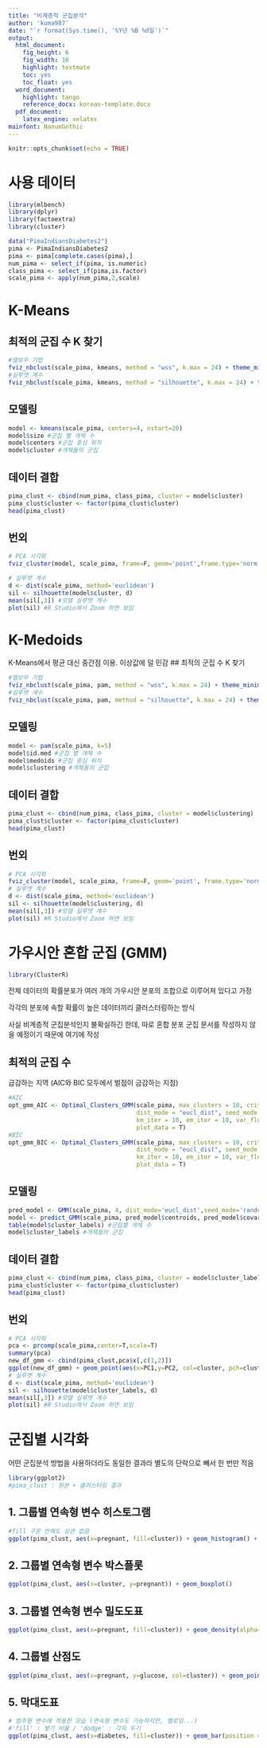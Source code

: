 ```yaml
---
title: "비계층적 군집분석"
author: 'kuma987'
date: "`r format(Sys.time(), '%Y년 %B %d일')`"
output:
  html_document: 
    fig_height: 6
    fig_width: 10
    highlight: textmate
    toc: yes
    toc_float: yes
  word_document:
    highlight: tango
    reference_docx: korean-template.docx
  pdf_document:
    latex_engine: xelatex
mainfont: NanumGothic
---
```


```r
knitr::opts_chunk$set(echo = TRUE)
```

# 사용 데이터
```r
library(mlbench)
library(dplyr)
library(factoextra)
library(cluster)
```

```r
data("PimaIndiansDiabetes2")
pima <- PimaIndiansDiabetes2
pima <- pima[complete.cases(pima),]
num_pima <- select_if(pima, is.numeric)
class_pima <- select_if(pima,is.factor)
scale_pima <- apply(num_pima,2,scale)
```

# K-Means
## 최적의 군집 수 K  찾기
```r
#엘보우 기법
fviz_nbclust(scale_pima, kmeans, method = "wss", k.max = 24) + theme_minimal() + ggtitle("the Elbow Method")
#실루엣 계수
fviz_nbclust(scale_pima, kmeans, method = "silhouette", k.max = 24) + theme_minimal() + ggtitle('Silhouette')
```


## 모델링
```r
model <- kmeans(scale_pima, centers=4, nstart=20)
model$size #군집 별 개체 수
model$centers #군집 중심 위치
model$cluster #개체들의 군집
```



## 데이터 결합
```r
pima_clust <- cbind(num_pima, class_pima, cluster = model$cluster)
pima_clust$cluster <- factor(pima_clust$cluster)
head(pima_clust)
```


## 번외
```r
# PCA 시각화
fviz_cluster(model, scale_pima, frame=F, geom='point',frame.type='norm')

# 실루엣 계수
d <- dist(scale_pima, method='euclidean')
sil <- silhouette(model$cluster, d)
mean(sil[,3]) #모델 실루엣 계수
plot(sil) #R Studio에서 Zoom 하면 보임
```




# K-Medoids
K-Means에서 평균 대신 중간점 이용. 이상값에 덜 민감
## 최적의 군집 수 K  찾기
```r
#엘보우 기법
fviz_nbclust(scale_pima, pam, method = "wss", k.max = 24) + theme_minimal() + ggtitle("the Elbow Method")
#실루엣 계수
fviz_nbclust(scale_pima, pam, method = "silhouette", k.max = 24) + theme_minimal() + ggtitle('Silhouette')
```


## 모델링
```r
model <- pam(scale_pima, k=5)
model$id.med #군집 별 개체 수
model$medoids #군집 중심 위치
model$clustering #개체들의 군집
```


## 데이터 결합
```r
pima_clust <- cbind(num_pima, class_pima, cluster = model$clustering)
pima_clust$cluster <- factor(pima_clust$cluster)
head(pima_clust)
```

## 번외
```r
# PCA 시각화
fviz_cluster(model, scale_pima, frame=F, geom='point', frame.type='norm')
# 실루엣 계수
d <- dist(scale_pima, method='euclidean')
sil <- silhouette(model$clustering, d)
mean(sil[,3]) #모델 실루엣 계수
plot(sil) #R Studio에서 Zoom 하면 보임
```


# 가우시안 혼합 군집 (GMM)
```r
library(ClusterR)
```
전체 데이터의 확률분포가 여러 개의 가우시안 분포의 조합으로 이루어져 있다고 가정

각각의 분포에 속할 확률이 높은 데이터끼리 클러스터링하는 방식

사실 비계층적 군집분석인지 불확실하긴 한데, 따로 혼합 분포 군집 문서를 작성하지 않을 예정이기 때문에 여기에 작성

## 최적의 군집 수
급감하는 지역 (AIC와 BIC 모두에서 벌점이 금감하는 지점)
```r
#AIC
opt_gmm_AIC <- Optimal_Clusters_GMM(scale_pima, max_clusters = 10, criterion = "AIC", 
                                    dist_mode = "eucl_dist", seed_mode = "random_subset",
                                    km_iter = 10, em_iter = 10, var_floor = 1e-10, 
                                    plot_data = T)
#BIC
opt_gmm_BIC <- Optimal_Clusters_GMM(scale_pima, max_clusters = 10, criterion = "BIC", 
                                    dist_mode = "eucl_dist", seed_mode = "random_subset",
                                    km_iter = 10, em_iter = 10, var_floor = 1e-10, 
                                    plot_data = T)
```



## 모델링
```r
pred_model <- GMM(scale_pima, 4, dist_mode='eucl_dist',seed_mode='random_subset', km_iter=10, em_iter=10, verbose = F)
model <- predict_GMM(scale_pima, pred_model$centroids, pred_model$covariance_matrices, pred_model$weights)
table(model$cluster_labels) #군집별 개체 수
model$cluster_labels #개체들의 군집
```


## 데이터 결합
```r
pima_clust <- cbind(num_pima, class_pima, cluster = model$cluster_labels)
pima_clust$cluster <- factor(pima_clust$cluster)
head(pima_clust)
```

## 번외
```r
# PCA 시각화
pca <- prcomp(scale_pima,center=T,scale=T)
summary(pca)
new_df_gmm <- cbind(pima_clust,pca$x[,c(1,2)])
ggplot(new_df_gmm) + geom_point(aes(x=PC1,y=PC2, col=cluster, pch=cluster)) + ggtitle('Clusterp plot') + labs(x= "Dim1", y= "Dim2")
# 실루엣 계수
d <- dist(scale_pima, method='euclidean')
sil <- silhouette(model$cluster_labels, d)
mean(sil[,3]) #모델 실루엣 계수
plot(sil) #R Studio에서 Zoom 하면 보임
```

# 군집별 시각화
어떤 군집분석 방법을 사용하더라도 동일한 결과라 별도의 단락으로 빼서 한 번만 적음
```r
library(ggplot2)
#pima_clust : 원본 + 클러스터링 결과
```

## 1. 그룹별 연속형 변수 히스토그램
```r
#fill 구문 안해도 상관 없음
ggplot(pima_clust, aes(x=pregnant, fill=cluster)) + geom_histogram() + facet_grid(cluster~.)
```

## 2. 그룹별 연속형 변수 박스플롯
```r
ggplot(pima_clust, aes(x=cluster, y=pregnant)) + geom_boxplot()
```

## 3. 그룹별 연속형 변수 밀도도표
```r
ggplot(pima_clust, aes(x=pregnant, fill=cluster)) + geom_density(alpha=0.5)

```

## 4. 그룹별 산점도
```r
ggplot(pima_clust, aes(x=pregnant, y=glucose, col=cluster)) + geom_point() #shpae 구문 안해도 됨
```

## 5. 막대도표
```r
# 범주형 변수에 적용한 모습 (연속형 변수도 가능하지만, 별로임...)
#'fill' : 쌓기 비율 / 'dodge' : 각자 두기
ggplot(pima_clust, aes(x=diabetes, fill=cluster)) + geom_bar(position = 'identity') 
```

